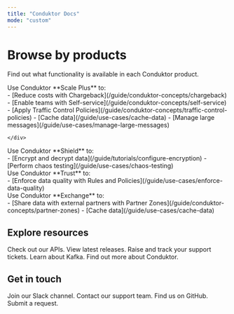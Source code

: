 ```yaml
---
title: "Conduktor Docs"
mode: "custom"
---
```


# Browse by products

Find out what functionality is available in each Conduktor product.

<CardGroup cols={2} className="spacing-lg">
  <Card title="Scale" horizontal={false} img="images/home/scale.png">
    Use Conduktor **Scale Plus** to:
    <div className="link-list">
    - [Reduce costs with Chargeback](/guide/conduktor-concepts/chargeback)
    - [Enable teams with Self-service](/guide/conduktor-concepts/self-service)
    - [Apply Traffic Control Policies](/guide/conduktor-concepts/traffic-control-policies)
    - [Cache data](/guide/use-cases/cache-data)
    - [Manage large messages](/guide/use-cases/manage-large-messages)

    </div>
  </Card>
  <Card title="Shield" horizontal={false} img="images/home/shield.png">
    Use Conduktor **Shield** to:
    <div className="link-list">
    - [Encrypt and decrypt data](/guide/tutorials/configure-encryption)
    - [Perform chaos testing](/guide/use-cases/chaos-testing)
    </div>
  </Card>
  <Card title="Trust" horizontal="false" img="images/home/trust.png">
    Use Conduktor **Trust** to:
    <div className="link-list">
    - [Enforce data quality with Rules and Policies](/guide/use-cases/enforce-data-quality)
    </div>
  </Card>
  <Card title="Exchange" horizontal={false} img="images/home/exchange.png">
    Use Conduktor **Exchange** to:
    <div className="link-list">
    - [Share data with external partners with Partner Zones](/guide/conduktor-concepts/partner-zones)
    - [Cache data](/guide/use-cases/cache-data)
    </div>
  </Card>
</CardGroup>

## Explore resources

<CardGroup cols={3} className="mb-lg">
  <Card title="API References" icon="dev" horizontal href="https://developers.conduktor.io/">
    Check out our APIs.
  </Card>
  <Card title="Release notes" icon="list-timeline" iconType="solid" horizontal href="/guide/release-notes">
    View latest releases.
  </Card>
  <Card title="Support site" icon="headset" iconType="solid" horizontal href="https://support.conduktor.io/hc/en-gb">
    Raise and track your support tickets.
  </Card>
  <Card title="Kafkademy" icon="graduation-cap" iconType="solid" horizontal href="https://learn.conduktor.io/kafka/">
    Learn about Kafka.
  </Card>
  <Card title="Conduktor blog" icon="newspaper" iconType="solid" horizontal href="https://conduktor.io/blog">
    Find out more about Conduktor.
  </Card>
</CardGroup>

## Get in touch

<CardGroup cols={4} className="mb-lg">
  <Card title="Chat" icon="slack" iconType="solid" href="https://conduktor.io/slack">
    Join our Slack channel.
  </Card>
  <Card title="Get help" icon="headset" iconType="solid" href="https://support.conduktor.io/hc/en-gb/requests/new">
    Contact our support team.
  </Card>
  <Card title="Collaborate" icon="github" iconType="solid" href="https://github.com/conduktor/">
    Find us on GitHub.
  </Card>
  <Card title="Feedback" icon="lightbulb" iconType="solid" href="https://support.conduktor.io/hc/en-gb/requests/new?ticket_form_id=17438365654417">
    Submit a request.
  </Card>
</CardGroup>
